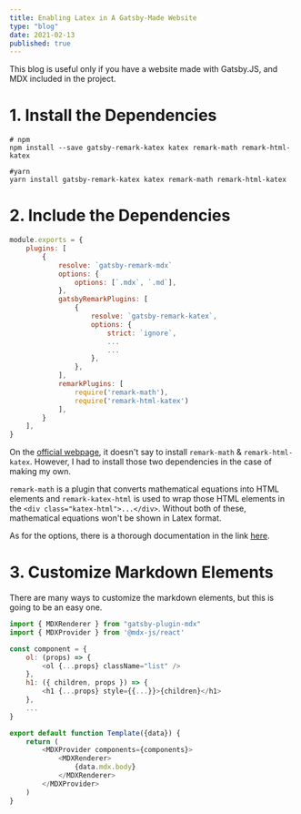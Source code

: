 ```yaml
---
title: Enabling Latex in A Gatsby-Made Website
type: "blog"
date: 2021-02-13
published: true
---
```


This blog is useful only if you have a website made with Gatsby.JS, and MDX included in the project.

# 1. Install the Dependencies
```bash:title=terminal
# npm
npm install --save gatsby-remark-katex katex remark-math remark-html-katex 

#yarn
yarn install gatsby-remark-katex katex remark-math remark-html-katex
```

# 2. Include the Dependencies
```javascript:title=./gatsby-config.js
module.exports = {
    plugins: [
        {
            resolve: `gatsby-remark-mdx`
            options: {
                options: [`.mdx`, `.md`],
            },
            gatsbyRemarkPlugins: [
                {
                    resolve: `gatsby-remark-katex`,
                    options: {
                        strict: `ignore`,
                        ...
                        ...  
                    },
                },
            ],
            remarkPlugins: [
                require('remark-math'),
                require('remark-html-katex')
            ],
        }
    ],
}
```


On the [official webpage](https://www.gatsbyjs.com/plugins/gatsby-remark-katex/), it doesn't say to install `remark-math` & `remark-html-katex`.
However, I had to install those two dependencies in the case of making my own. 

`remark-math` is a plugin that converts mathematical equations into HTML elements and `remark-katex-html` is used to wrap those HTML elements in the `<div class="katex-html">...</div>`. 
Without both of these, mathematical equations won't be shown in Latex format.

As for the options, there is a thorough documentation in the link [here](https://katex.org/docs/options.html).

# 3. Customize Markdown Elements
There are many ways to customize the markdown elements, but this is going to be an easy one.

```javascript:title=./src/templates/blogpost-template.js
import { MDXRenderer } from "gatsby-plugin-mdx"
import { MDXProvider } from '@mdx-js/react'

const component = {
    ol: (props) => { 
        <ol {...props} className="list" />
    },
    h1: ({ children, props }) => {
        <h1 {...props} style={{...}}>{children}</h1>
    },
    ...
}

export default function Template({data}) {
    return (
        <MDXProvider components={components}>
            <MDXRenderer>
                {data.mdx.body}
            </MDXRenderer>
        </MDXProvider>
    )
}
```